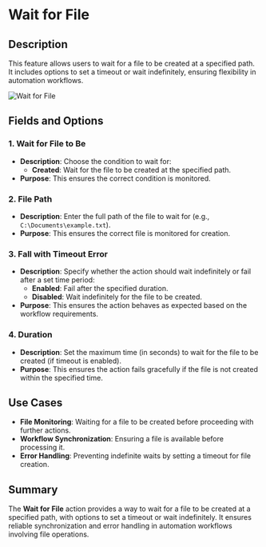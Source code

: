 # Wait for File  

## Description

This feature allows users to wait for a file to be created at a specified path. It includes options to set a timeout or wait indefinitely, ensuring flexibility in automation workflows.  

![Wait for File](../../../assets/file/wait-for-file.png)  

## Fields and Options  

### 1. **Wait for File to Be** 

- **Description**: Choose the condition to wait for:  
  - **Created**: Wait for the file to be created at the specified path.  
- **Purpose**: This ensures the correct condition is monitored.  

### 2. **File Path** 

- **Description**: Enter the full path of the file to wait for (e.g., `C:\Documents\example.txt`).  
- **Purpose**: This ensures the correct file is monitored for creation.  

### 3. **Fall with Timeout Error** 

- **Description**: Specify whether the action should wait indefinitely or fail after a set time period:  
  - **Enabled**: Fail after the specified duration.  
  - **Disabled**: Wait indefinitely for the file to be created.  
- **Purpose**: This ensures the action behaves as expected based on the workflow requirements.  

### 4. **Duration** 

- **Description**: Set the maximum time (in seconds) to wait for the file to be created (if timeout is enabled).  
- **Purpose**: This ensures the action fails gracefully if the file is not created within the specified time.

## Use Cases

- **File Monitoring**: Waiting for a file to be created before proceeding with further actions.  
- **Workflow Synchronization**: Ensuring a file is available before processing it.  
- **Error Handling**: Preventing indefinite waits by setting a timeout for file creation.  

## Summary

The **Wait for File** action provides a way to wait for a file to be created at a specified path, with options to set a timeout or wait indefinitely. It ensures reliable synchronization and error handling in automation workflows involving file operations.